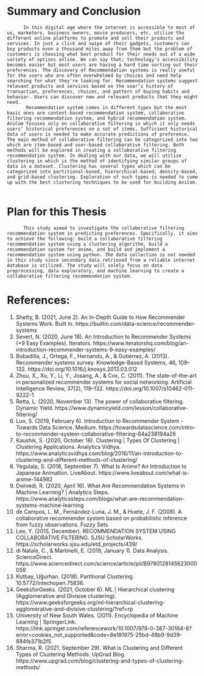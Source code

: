 # Summary and Conclusion
          In this digital age where the internet is accessible to most of us, marketers, business owners, movie producers, etc. utilize the different online platforms to promote and sell their products and services. In just a click and swipe of their gadgets, customers can buy products even a thousand miles away from them but the problem of customers is choosing what best product for their needs out of a wide variety of options online. We can say that; technology’s accessibility becomes easier but most users are having a hard time sorting out their preferences. The discovery of Recommendation systems is really useful for the users who are often overwhelmed by choices and need help searching for what they're looking for. Recommendation systems suggest relevant products and services based on the user’s history of transaction, preferences, choices, and pattern of buying habits and behavior. Users can discover new and relevant products that they might need.
           Recommendation system comes in different types but the most basic ones are content-based recommendation system, collaborative filtering recommendation system, and hybrid recommendation system. AniCom focuses only on collaborative filtering in which it only needs users’ historical preferences on a set of items. Sufficient historical data of users is needed to make accurate predictions of preference. The main method of collaborative filtering can be categorized into two which are item-based and user-based collaborative filtering. Both methods will be explored in creating a collaborative filtering recommendation system. In dealing with our data, we will utilize clustering in which is the method of identifying similar groups of data in a dataset. Clustering has several types which can be categorized into partitional-based, hierarchical-based, density-based, and grid-based clustering. Exploration of such types is needed to come up with the best clustering techniques to be used for building AniCom.
          
# Plan for this Thesis
          This study aimed to investigate the collaborative filtering recommendation system in predicting preferences. Specifically, it aims to achieve the following: build a collaborative filtering recommendation system using a clustering algorithm, build a recommendation system for anime, and build and implement a recommendation system using python. The data collection is not needed in this study since secondary data retrieved from a reliable internet database is utilized. The study will solely focus on data preprocessing, data exploratory, and machine learning to create a collaborative filtering recommendation system.

# References:
1.	Shetty, B. (2021, June 2). An In-Depth Guide to How Recommender Systems Work. Built In. https://builtin.com/data-science/recommender-systems
2.	Severt, N. (2020, June 18). An Introduction to Recommender Systems (+9 Easy Examples). Iterators. https://www.iteratorshq.com/blog/an-introduction-recommender-systems-9-easy-examples/
3.	Bobadilla, J., Ortega, F., Hernando, A., & Gutiérrez, A. (2013). Recommender systems survey. Knowledge-Based Systems, 46, 109–132. https://doi.org/10.1016/j.knosys.2013.03.012
4.	Zhou, X., Xu, Y., Li, Y., Josang, A., & Cox, C. (2011). The state-of-the-art in personalized recommender systems for social networking. Artificial Intelligence Review, 37(2), 119–132. https://doi.org/10.1007/s10462-011-9222-1
5.	Retta, L. (2020, November 13). The power of collaborative filtering. Dynamic Yield. https://www.dynamicyield.com/lesson/collaborative-filtering/
6.	Luo, S. (2019, February 6). Introduction to Recommender System - Towards Data Science. Medium. https://towardsdatascience.com/intro-to-recommender-system-collaborative-filtering-64a238194a26
7.	Kaushik, S. (2020, October 18). Clustering | Types Of Clustering | Clustering Applications. Analytics Vidhya. https://www.analyticsvidhya.com/blog/2016/11/an-introduction-to-clustering-and-different-methods-of-clustering/
8.	Yegulalp, S. (2018, September 7). What Is Anime? An Introduction to Japanese Animation. LiveAbout. https://www.liveabout.com/what-is-anime-144982
9.	Dwivedi, R. (2020, April 16). What Are Recommendation Systems in Machine Learning? | Analytics Steps. https://www.analyticssteps.com/blogs/what-are-recommendation-systems-machine-learning
10.	de Campos, L. M., Fernández-Luna, J. M., & Huete, J. F. (2008). A collaborative recommender system based on probabilistic inference from fuzzy observations. Fuzzy Sets 
11.	Lee, Y. (2015, December). RECOMMENDATION SYSTEM USING COLLABORATIVE FILTERING. SJSU ScholarWorks. https://scholarworks.sjsu.edu/etd_projects/439/
12.	di Natale, C., & Martinelli, E. (2019, January 1). Data Analysis. ScienceDirect. https://www.sciencedirect.com/science/article/pii/B9780128145623000059
13.	Kutbay, Uğurhan. (2018). Partitional Clustering. 10.5772/intechopen.75836.
14.	GeeksforGeeks. (2021, October 6). ML | Hierarchical clustering (Agglomerative and Divisive clustering). https://www.geeksforgeeks.org/ml-hierarchical-clustering-agglomerative-and-divisive-clustering/?ref=rp
15.	University of New South Wales. (2011). Encyclopedia of Machine Learning | SpringerLink. https://link.springer.com/referencework/10.1007/978-0-387-30164-8?error=cookies_not_supported&code=8e181975-25bd-48b9-9d39-884fe371b2f5
16.	Sharma, R. (2021, September 29). What is Clustering and Different Types of Clustering Methods. UpGrad Blog. https://www.upgrad.com/blog/clustering-and-types-of-clustering-methods/
